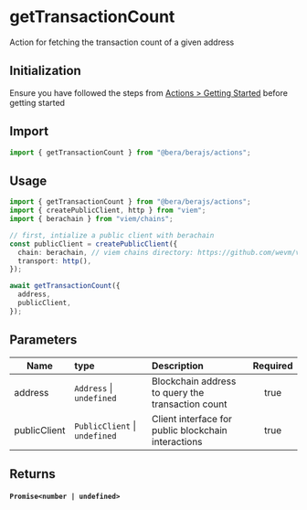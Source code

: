 # getTransactionCount

Action for fetching the transaction count of a given address

## Initialization

Ensure you have followed the steps from [Actions > Getting Started](/actions/getting-started) before getting started

## Import

```ts
import { getTransactionCount } from "@bera/berajs/actions";
```

## Usage

```ts [example.ts]
import { getTransactionCount } from "@bera/berajs/actions";
import { createPublicClient, http } from "viem";
import { berachain } from "viem/chains";

// first, intialize a public client with berachain
const publicClient = createPublicClient({
  chain: berachain, // viem chains directory: https://github.com/wevm/viem/blob/main/src/chains/index.ts
  transport: http(),
});

await getTransactionCount({
  address,
  publicClient,
});
```


## Parameters

| Name           | type                              | Description                                                               | Required |
| -------------- | :-------------------------------- | :------------------------------------------------------------------------ | :------: |
| address      | `Address` \| `undefined`   | Blockchain address to query the transaction count | true     |
| publicClient | `PublicClient` \| `undefined` | Client interface for public blockchain interactions | true     |

## Returns

#### `Promise<number | undefined>`
